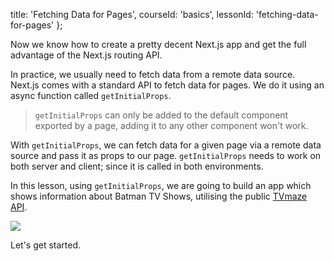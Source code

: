 
  title: 'Fetching Data for Pages',
  courseId: 'basics',
  lessonId: 'fetching-data-for-pages'
};

Now we know how to create a pretty decent Next.js app and get the full advantage of the Next.js routing API.

In practice, we usually need to fetch data from a remote data source. Next.js comes with a standard API to fetch data for pages. We do it using an async function called `getInitialProps`.

> `getInitialProps` can only be added to the default component exported by a page, adding it to any other component won't work.

With `getInitialProps`, we can fetch data for a given page via a remote data source and pass it as props to our page. `getInitialProps` needs to work on both server and client; since it is called in both environments.

In this lesson, using `getInitialProps`, we are going to build an app which shows information about Batman TV Shows, utilising the public [TVmaze API](https://www.tvmaze.com/api).

![](https://cloud.githubusercontent.com/assets/50838/26300776/bbf275ee-3efc-11e7-8304-df96c7c7cad5.png)

Let's get started.

